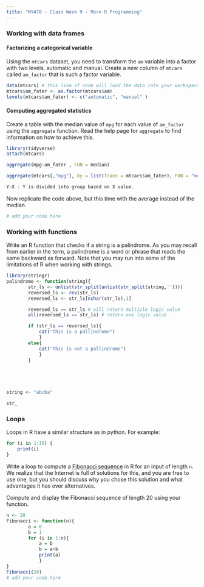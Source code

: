 ```yaml
---
title: "MY470 - Class Week 9 - More R Programming"
---
```


### Working with data frames

#### Factorizing a categorical variable

Using the `mtcars` dataset, you need to transform the `am` variable into a factor with two levels, automatic and manual.  Create a new column of `mtcars` called `am_factor` that is such a factor variable.

```r
data(mtcars) # this line of code will load the data into your workspace
mtcars$am_fater <- as.factor(mtcars$am)
levels(mtcars$am_fater) <- c("automatic", "manual" )
```

#### Computing aggregated statistics

Create a table with the median value of `mpg` for each value of `am_factor` using the `aggregate` function. Read the help page for `aggregate` to find information on how to achieve this.


```r

library(tidyverse)
attach(mtcars)

aggregate(mpg~am_fater , FUN = median)

aggregate(mtcars[,"mpg"], by = list(Trans = mtcars$am_fater), FUN = "median")

Y~X : Y is divided into group based on X value.


```

Now replicate the code above, but this time with the average instead of the median.



```r
# add your code here
```

### Working with functions

Write an R function that checks if a string is a palindrome. As you may recall from earlier in the term, a palindrome is a word or phrase that reads the same backward as forward. Note that you may run into some of the limitations of R when working with strings. 

```r

library(stringr)
palindrome <- function(string){
        str_ls <- unlist(str_split(unlist(str_split(string,''))))
        reversed_ls <- rev(str_ls)
        reversed_ls <- str_ls[nchar(str_ls),1]

        reversed_ls == str_ls # will return multiple logic value
        all(reversed_ls == str_ls) # return one logic value

        if (str_ls == reversed_ls){
        	cat("This is a pallindrome")
        	}
        else{
            cat("This is not a pallindrome")
            }
        }





string <- "abcba"

str_


```


### Loops

Loops in R have a similar structure as in python. For example:

```r
for (i in 1:10) {
	print(i)
}
```

Write a loop to compute a [Fibonacci sequence](https://www.mathsisfun.com/numbers/fibonacci-sequence.html) in R for an input of length `n`.  We realize that the Internet is full of solutions for this, and you are free to use one, but you should discuss why you chose this solution and what advantages it has over alternatives.

Compute and display the Fibonacci sequence of length 20 using your function.

```r
n <- 20
Fibonacci <- function(n){
        a = 0
        b = 1
        for (i in 1:n){
            a = b
            b = a+b
            print(a)
            }
}
Fibonacci(20)
# add your code here
```
